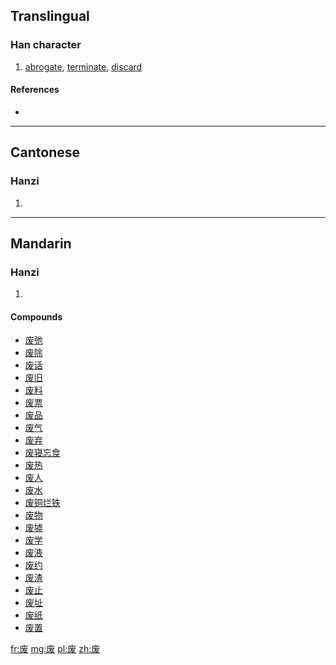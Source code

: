 {{also|廢}}
==Translingual==

===Han character===
{{Han char|rn=53|rad=广|as=05|sn=8|four=|canj=戈戈女水 (IIVE)|ids=⿸[[广]][[发]]}}

# [[abrogate]], [[terminate]], [[discard]]

====References====
* {{Han ref|kx=0345.081|hdz=20880.030|uh=5E9F|ud=24223}}

----

==Cantonese==

===Hanzi===
{{yue-hanzi|jyut=[[fai3]]|y=fai3|tra=廢}}

# {{defn|lang=yue|sort=广05}}

----

==Mandarin==

===Hanzi===
{{cmn-hanzi|tra=廢|pin=[[fèi]] ([[fei4]])|wg=fei<sup>4</sup>}}

# {{defn|lang=cmn|sort=广05}}

====Compounds====
* [[废弛]]
* [[废除]]
* [[废话]]
* [[废旧]]
* [[废料]]
* [[废票]]
* [[废品]]
* [[废气]]
* [[废弃]]
* [[废寝忘食]]
* [[废热]]
* [[废人]]
* [[废水]]
* [[废铜烂铁]]
* [[废物]]
* [[废墟]]
* [[废学]]
* [[废液]]
* [[废约]]
* [[废渣]]
* [[废止]]
* [[废址]]
* [[废纸]]
* [[废置]]

[[fr:废]]
[[mg:废]]
[[pl:废]]
[[zh:废]]